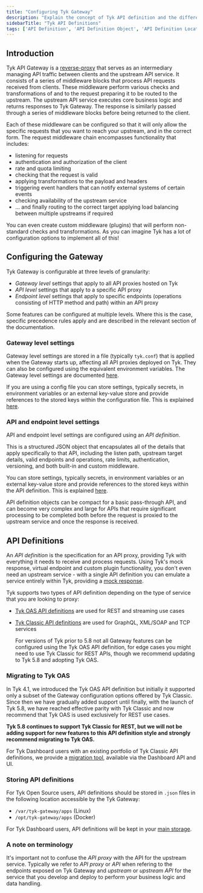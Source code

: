 ```yaml
---
title: "Configuring Tyk Gateway"
description: "Explain the concept of Tyk API definition and the different types Tyk offers"
sidebarTitle: "Tyk API Definitions"
tags: ['API Definition', 'API Definition Object', 'API Definition Location']
---
```


## Introduction

Tyk API Gateway is a [reverse-proxy](https://en.wikipedia.org/wiki/Reverse_proxy) that serves as an intermediary managing API traffic between clients and the upstream API service. It consists of a series of middleware blocks that process API requests received from clients. These middleware perform various checks and transformations of and to the request preparing it to be routed to the upstream. The upstream API service executes core business logic and returns responses to Tyk Gateway. The response is similarly passed through a series of middleware blocks before being returned to the client.

Each of these middleware can be configured so that it will only allow the specific requests that you want to reach your upstream, and in the correct form. The request middleware chain encompasses functionality that includes:

- listening for requests
- authentication and authorization of the client
- rate and quota limiting
- checking that the request is valid
- applying transformations to the payload and headers
- triggering event handlers that can notify external systems of certain events
- checking availability of the upstream service
- ... and finally routing to the correct target applying load balancing between multiple upstreams if required

You can even create custom middleware (plugins) that will perform non-standard checks and transformations. As you can imagine Tyk has a lot of configuration options to implement all of this!


## Configuring the Gateway

Tyk Gateway is configurable at three levels of granularity:

- *Gateway level* settings that apply to all API proxies hosted on Tyk
- *API level* settings that apply to a specific API proxy
- *Endpoint level* settings that apply to specific endpoints (operations consisting of HTTP method and path) within an API proxy

Some features can be configured at multiple levels. Where this is the case, specific precedence rules apply and are described in the relevant section of the documentation.

### Gateway level settings

Gateway level settings are stored in a file (typically `tyk.conf`) that is applied when the Gateway starts up, affecting all API proxies deployed on Tyk. They can also be configured using the equivalent environment variables. The Gateway level settings are documented [here](/docsv2/tyk-oss-gateway/configuration).

If you are using a config file you can store settings, typically secrets, in environment variables or an external key-value store and provide references to the stored keys within the configuration file. This is explained [here](/docsv2/tyk-self-managed#store-configuration-with-key-value-store).

### API and endpoint level settings

API and endpoint level settings are configured using an *API definition*.

This is a structured JSON object that encapsulates all of the details that apply specifically to that API, including the listen path, upstream target details, valid endpoints and operations, rate limits, authentication, versioning, and both built-in and custom middleware.

You can store settings, typically secrets, in environment variables or an external key-value store and provide references to the stored keys within the API definition. This is explained [here](/docsv2/tyk-self-managed#store-configuration-with-key-value-store).

API definition objects can be compact for a basic pass-through API, and can become very complex and large for APIs that require significant processing to be completed both before the request is proxied to the upstream service and once the response is received.


## API Definitions

An *API definition* is the specification for an API proxy, providing Tyk with everything it needs to receive and process requests. Using Tyk's mock response, virtual endpoint and custom plugin functionality, you don't even need an upstream service - with a single API definition you can emulate a service entirely within Tyk, providing a [mock response](/docsv2/api-management/traffic-transformation#mock-response-1).

Tyk supports two types of API definition depending on the type of service that you are looking to proxy:

- [Tyk OAS API definitions](/docsv2/api-management/gateway-config-tyk-oas) are used for REST and streaming use cases
- [Tyk Classic API definitions](/docsv2/api-management/gateway-config-tyk-classic) are used for GraphQL, XML/SOAP and TCP services



    <Note>
    For versions of Tyk prior to 5.8 not all Gateway features can be configured using the Tyk OAS API definition, for edge cases you might need to use Tyk Classic for REST APIs, though we recommend updating to Tyk 5.8 and adopting Tyk OAS.
    </Note>



### Migrating to Tyk OAS

In Tyk 4.1, we introduced the Tyk OAS API definition but initially it supported only a subset of the Gateway configuration options offered by Tyk Classic. Since then we have gradually added support until finally, with the launch of Tyk 5.8, we have reached effective parity with Tyk Classic and now recommend that Tyk OAS is used exclusively for REST use cases.

**Tyk 5.8 continues to support Tyk Classic for REST, but we will not be adding support for new features to this API definition style and strongly recommend migrating to Tyk OAS.**

For Tyk Dashboard users with an existing portfolio of Tyk Classic API definitions, we provide a [migration tool](/docsv2/api-management/migrate-from-tyk-classic), available via the Dashboard API and UI.

### Storing API definitions

For Tyk Open Source users, API definitions should be stored in `.json` files in the following location accessible by the Tyk Gateway:
- `/var/tyk-gateway/apps` (Linux)
- `/opt/tyk-gateway/apps` (Docker)

For Tyk Dashboard users, API definitions will be kept in your [main storage](/docsv2/api-management/dashboard-configuration#data-storage-solutions).

### A note on terminology

It's important not to confuse the *API proxy* with the API for the upstream service. Typically we refer to *API proxy* or *API* when refering to the endpoints exposed on Tyk Gateway and *upstream* or *upstream API* for the service that you develop and deploy to perform your business logic and data handling.


